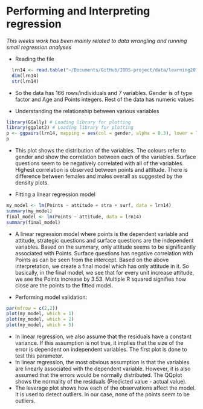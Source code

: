 # Performing and Interpreting regression

*This weeks work has been mainly related to data wrangling and running small regression analyses*

- Reading the file
```R
  lrn14 <- read.table("~/Documents/GitHub/IODS-project/data/learning2014.txt", header = T, sep = "\t")
  dim(lrn14)
  str(lrn14)
```
- So the data has 166 rows/individuals and 7 variables. Gender is of type factor and Age and Points integers. Rest of the data has numeric values

- Understanding the relationship between various variables

```R
library(GGally) # Loading library for plotting
library(ggplot2) # Loading library for plotting
p <- ggpairs(lrn14, mapping = aes(col = gender, alpha = 0.3), lower = list(combo = wrap("facethist", bins = 20)))
p
```

- This plot shows the distribution of the variables. The colours refer to gender and show the correlation between each of the variables. Surface questions seem to be negatively correlated with all of the variables. Highest correlation is observed between points and attitude. There is difference between females and males overall as suggested by the density plots.


- Fitting a linear regression model
```R
my_model <- lm(Points ~ attitude + stra + surf, data = lrn14)
summary(my_model)
final_model <- lm(Points ~ attitude, data = lrn14)
summary(final_model)
```

- A linear regression model where points is the dependent variable and attitude, strategic questions and surface questions are the independent variables. Based on the summary, only attitude seems to be significantly associated with Points. Surface questions has negative correlation with Points as can be seen from the intercept. Based on the above interpretation, we create a final model which has only attitude in it. So basically, in the final model, we see that for every unit increase attitude, we see the Points increase by 3.53. Multiple R squared signifies how close are the points to the fitted model.

- Performing model validation:
```R
par(mfrow = c(2,2))
plot(my_model, which = 1)
plot(my_model, which = 2)
plot(my_model, which = 5)
```

- In linear regression, we also assume that the residuals have a constant variance. If this assumption is not true, it implies that the size of the error is dependent on independent variables. The first plot is done to test this parameter.
- In linear regression, the most obvious assumption is that the variables are linearly associated with the dependent variable. However, it is also assumed that the errors would be normally distributed. The QQplot shows the normality of the residuals (Predicted value - actual value). 
- The leverage plot shows how each of the observations affect the model. It is used to detect outliers. In our case, none of the points seem to be outliers. 






